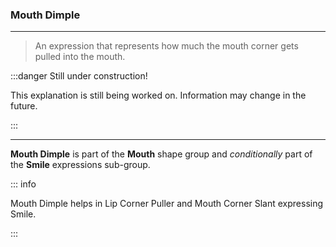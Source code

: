
### Mouth Dimple

***

> An expression that represents how much the 
> mouth corner gets pulled into the mouth.

:::danger Still under construction!

This explanation is still being worked on. 
Information may change in the future.

:::

***

**Mouth Dimple** is part of 
the <ContextModal comp={MouthContext}><b>Mouth</b></ContextModal> 
shape group and *conditionally* part of the **Smile** expressions 
sub-group.

::: info

Mouth Dimple helps in Lip Corner Puller and Mouth Corner Slant expressing Smile.

:::